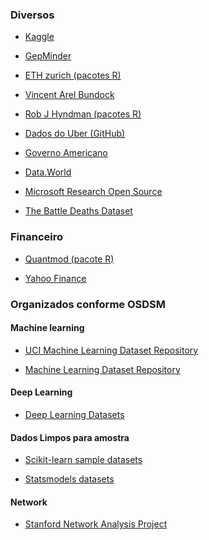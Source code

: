 ### Diversos
- [Kaggle](https://www.kaggle.com/datasets)

- [GepMinder](https://www.gapminder.org/data/)

- [ETH zurich (pacotes R)](https://stat.ethz.ch/R-manual/R-devel/library/datasets/html/)

- [Vincent Arel Bundock](https://vincentarelbundock.github.io/Rdatasets/datasets.html)

- [Rob J Hyndman (pacotes R)](https://robjhyndman.com/software/)

- [Dados do Uber (GitHub)](https://github.com/fivethirtyeight/uber-tlc-foil-response)

- [Governo Americano](https://www.data.gov/)

- [Data.World](https://data.world/)

- [Microsoft Research Open Source](https://msropendata.com/)

- [The Battle Deaths Dataset](https://www.prio.org/Data/Armed-Conflict/Battle-Deaths/The-Battle-Deaths-Dataset-version-30/)

### Financeiro
- [Quantmod (pacote R)](http://www.quantmod.com/)

- [Yahoo Finance](https://finance.yahoo.com/)

### Organizados conforme OSDSM
#### Machine learning

- [UCI Machine Learning Dataset Repository](https://archive.ics.uci.edu/ml/datasets.html)

- [Machine Learning Dataset Repository](http://mldata.org/)

#### Deep Learning

- [Deep Learning Datasets](http://deeplearning.net/datasets/)

#### Dados Limpos para amostra

- [Scikit-learn sample datasets](http://scikit-learn.org/stable/datasets/index.html)

- [Statsmodels datasets](http://statsmodels.sourceforge.net/devel/datasets/index.html)

#### Network

- [Stanford Network Analysis Project](https://snap.stanford.edu/)
